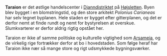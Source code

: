 {{title:Taraion}}
{{author:Laura Holmegaard}}
{{timestamp:2010-06-14T05:59:04Z}}
{{copyright:Taraion}}
'''Taraion''' er det østlige handelscenter i [[Djanndistriktet]] på [[Højsletten]]. Byen blev bygget i en blomstringstid, og den store arkitekt ''Polonius Carianeas'' har selv tegnet byplanen. Hele staden er bygget efter gitterplanen, og det er derfor nemt at finde rundt og nemt for bystyrelsen at overskue. Slumkvarterer er derfor aldrig rigtig opstået her.

Taraion er ikke af samme politiske og kulturelle vigtighed som [[Arsameia]], og de virkelig rige fortrækker derfor at bo i hovedstaden. Som følge heraf har Taraion ikke nær så mange store og rigt udsmykkede bygningsværker.